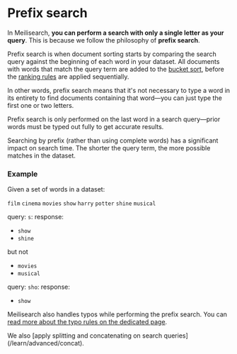 # Prefix search

In Meilisearch, **you can perform a search with only a single letter as your query**. This is because we follow the philosophy of **prefix search**.

Prefix search is when document sorting starts by comparing the search query against the beginning of each word in your dataset. All documents with words that match the query term are added to the [bucket sort](https://en.wikipedia.org/wiki/Bucket_sort), before the [ranking rules](/learn/core_concepts/relevancy#ranking-rules) are applied sequentially.

In other words, prefix search means that it's not necessary to type a word in its entirety to find documents containing that word—you can just type the first one or two letters.

Prefix search is only performed on the last word in a search query—prior words must be typed out fully to get accurate results.

Searching by prefix (rather than using complete words) has a significant impact on search time. The shorter the query term, the more possible matches in the dataset.

### Example

Given a set of words in a dataset:

`film` `cinema` `movies` `show` `harry` `potter` `shine` `musical`

query: `s`:
response:

- `show`
- `shine`

but not

- `movies`
- `musical`

query: `sho`:
response:

- `show`

Meilisearch also handles typos while performing the prefix search. You can [read more about the typo rules on the dedicated page](/learn/configuration/typo_tolerance).

<Capsule intent="tip">
We also [apply splitting and concatenating on search queries](/learn/advanced/concat).
</Capsule>
